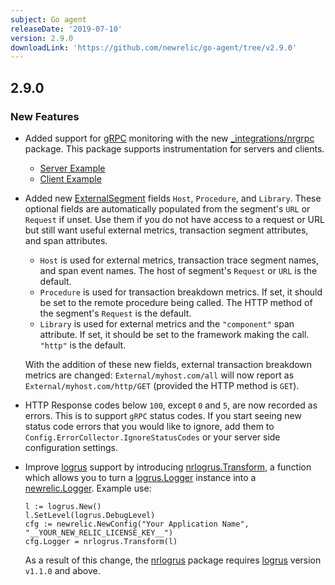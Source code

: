 ```yaml
---
subject: Go agent
releaseDate: '2019-07-10'
version: 2.9.0
downloadLink: 'https://github.com/newrelic/go-agent/tree/v2.9.0'
---
```


## 2.9.0

### New Features

* Added support for [gRPC](https://github.com/grpc/grpc-go) monitoring with the new [\_integrations/nrgrpc](https://godoc.org/github.com/newrelic/go-agent/_integrations/nrgrpc) package. This package supports instrumentation for servers and clients.

  * [Server Example](https://github.com/newrelic/go-agent/blob/master/_integrations/nrgrpc/example/server/server.go)
  * [Client Example](https://github.com/newrelic/go-agent/blob/master/_integrations/nrgrpc/example/client/client.go)
* Added new [ExternalSegment](https://godoc.org/github.com/newrelic/go-agent#ExternalSegment) fields `Host`, `Procedure`, and `Library`. These optional fields are automatically populated from the segment's `URL` or `Request` if unset. Use them if you do not have access to a request or URL but still want useful external metrics, transaction segment attributes, and span attributes.

  * `Host` is used for external metrics, transaction trace segment names, and span event names. The host of segment's `Request` or `URL` is the default.
  * `Procedure` is used for transaction breakdown metrics. If set, it should be set to the remote procedure being called. The HTTP method of the segment's `Request` is the default.
  * `Library` is used for external metrics and the `"component"` span attribute. If set, it should be set to the framework making the call. `"http"` is the default.

  With the addition of these new fields, external transaction breakdown metrics are changed: `External/myhost.com/all` will now report as `External/myhost.com/http/GET` (provided the HTTP method is `GET`).
* HTTP Response codes below `100`, except `0` and `5`, are now recorded as errors. This is to support `gRPC` status codes. If you start seeing new status code errors that you would like to ignore, add them to `Config.ErrorCollector.IgnoreStatusCodes` or your server side configuration settings.
* Improve [logrus](https://github.com/sirupsen/logrus) support by introducing [nrlogrus.Transform](https://godoc.org/github.com/newrelic/go-agent/_integrations/nrlogrus#Transform), a function which allows you to turn a [logrus.Logger](https://godoc.org/github.com/sirupsen/logrus#Logger) instance into a [newrelic.Logger](https://godoc.org/github.com/newrelic/go-agent#Logger). Example use:

  ```
  l := logrus.New()
  l.SetLevel(logrus.DebugLevel)
  cfg := newrelic.NewConfig("Your Application Name", "__YOUR_NEW_RELIC_LICENSE_KEY__")
  cfg.Logger = nrlogrus.Transform(l)
  ```

  As a result of this change, the [nrlogrus](https://godoc.org/github.com/newrelic/go-agent/_integrations/nrlogrus) package requires [logrus](https://github.com/sirupsen/logrus) version `v1.1.0` and above.
